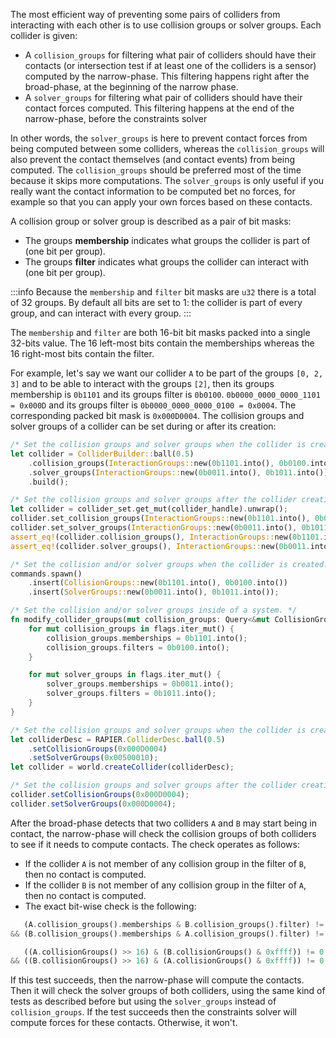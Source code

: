 

The most efficient way of preventing some pairs of colliders from interacting with each other is to use collision
groups or solver groups. Each collider is given:
- A `collision_groups` for filtering what pair of colliders should have their contacts (or intersection test if
  at least one of the colliders is a sensor) computed by the narrow-phase.
  This filtering happens right after the broad-phase, at the beginning of the narrow phase.
- A `solver_groups` for filtering what pair of colliders should have their contact forces computed. This filtering
  happens at the end of the narrow-phase, before the constraints solver

In other words, the `solver_groups` is here to prevent contact forces from being computed between some colliders, whereas the
`collision_groups` will also prevent the contact themselves (and contact events) from being computed. The
`collision_groups` should be preferred most of the time because it skips more computations. The `solver_groups` is only
useful if you really want the contact information to be computed bet no forces, for example so that you can apply your
own forces based on these contacts.

A collision group or solver group is described as a pair of bit masks:
- The groups **membership** indicates what groups the collider is part of (one bit per group).
- The groups **filter** indicates what groups the collider can interact with (one bit per group).

<notjs>

:::info
Because the `membership` and `filter` bit masks are `u32` there is a total of 32 groups. By default all bits are set to
1: the collider is part of every group, and can interact with every group.
:::

</notjs>
<js>

The `membership` and `filter` are both 16-bit bit masks packed into a single 32-bits value. The 16 left-most bits
contain the memberships whereas the 16 right-most bits contain the filter.

</js>

For example, let's say we want our collider `A` to be part of the groups `[0, 2, 3]` and to be able to interact
with the groups `[2]`, then its groups membership is <notjs>`0b1101` and its groups filter is
`0b0100`.</notjs> <js>`0b0000_0000_0000_1101 = 0x000D` and its groups filter is `0b0000_0000_0000_0100 = 0x0004`. The
corresponding packed bit mask is `0x000D0004`.</js> The collision groups and solver groups of a collider can be set 
during or after its creation:

<rapier>

```rust
/* Set the collision groups and solver groups when the collider is created. */
let collider = ColliderBuilder::ball(0.5)
    .collision_groups(InteractionGroups::new(0b1101.into(), 0b0100.into())
    .solver_groups(InteractionGroups::new(0b0011.into(), 0b1011.into())
    .build();
```
```rust
/* Set the collision groups and solver groups after the collider creation. */
let collider = collider_set.get_mut(collider_handle).unwrap();
collider.set_collision_groups(InteractionGroups::new(0b1101.into(), 0b0100.into());
collider.set_solver_groups(InteractionGroups::new(0b0011.into(), 0b1011.into());
assert_eq!(collider.collision_groups(), InteractionGroups::new(0b1101.into(), 0b0100.into());
assert_eq!(collider.solver_groups(), InteractionGroups::new(0b0011.into(), 0b1011.into());
```

</rapier>
<bevy>

```rust
/* Set the collision and/or solver groups when the collider is created. */
commands.spawn()
    .insert(CollisionGroups::new(0b1101.into(), 0b0100.into())
    .insert(SolverGroups::new(0b0011.into(), 0b1011.into());
```
```rust
/* Set the collision and/or solver groups inside of a system. */
fn modify_collider_groups(mut collision_groups: Query<&mut CollisionGroups>, mut solver_groups: Query<&mut SolverGroups>) {
    for mut collision_groups in flags.iter_mut() {
        collision_groups.memberships = 0b1101.into();
        collision_groups.filters = 0b0100.into();
    }

    for mut solver_groups in flags.iter_mut() {
        solver_groups.memberships = 0b0011.into();
        solver_groups.filters = 0b1011.into();
    }
}
```

</bevy>
<js>

```js
/* Set the collision groups and solver groups when the collider is created. */
let colliderDesc = RAPIER.ColliderDesc.ball(0.5)
    .setCollisionGroups(0x000D0004)
    .setSolverGroups(0x00500010);
let collider = world.createCollider(colliderDesc);
```
```js
/* Set the collision groups and solver groups after the collider creation. */
collider.setCollisionGroups(0x000D0004);
collider.setSolverGroups(0x000D0004);
```

</js>

After the broad-phase detects that two colliders `A` and `B` may start being in contact, the narrow-phase will check the collision
groups of both colliders to see if it needs to compute contacts. The check operates as follows:
- If the collider `A` is not member of any collision group in the filter of `B`, then no contact is computed.
- If the collider `B` is not member of any collision group in the filter of `A`, then no contact is computed.
- The exact bit-wise check is the following:

<notjs>

```rust
   (A.collision_groups().memberships & B.collision_groups().filter) != 0
&& (B.collision_groups().memberships & A.collision_groups().filter) != 0
```

</notjs>
<js>

```rust
   ((A.collisionGroups() >> 16) & (B.collisionGroups() & 0xffff)) != 0
&& ((B.collisionGroups() >> 16) & (A.collisionGroups() & 0xffff)) != 0
```

</js>

If this test succeeds, then the narrow-phase will compute the contacts. Then it will check the solver groups of both
colliders, using the same kind of tests as described before but using the `solver_groups` instead of `collision_groups`.
If the test succeeds then the constraints solver will compute forces for these contacts. Otherwise, it won't.
